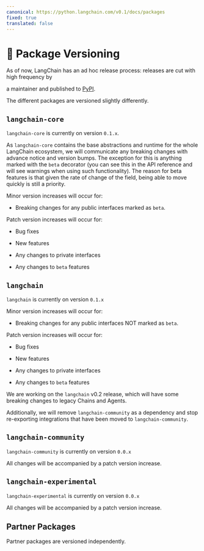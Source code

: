 ```yaml
---
canonical: https://python.langchain.com/v0.1/docs/packages
fixed: true
translated: false
---
```


# 📕 Package Versioning

As of now, LangChain has an ad hoc release process: releases are cut with high frequency by

a maintainer and published to [PyPI](https://pypi.org/).

The different packages are versioned slightly differently.

## `langchain-core`

`langchain-core` is currently on version `0.1.x`.

As `langchain-core` contains the base abstractions and runtime for the whole LangChain ecosystem, we will communicate any breaking changes with advance notice and version bumps. The exception for this is anything marked with the `beta` decorator (you can see this in the API reference and will see warnings when using such functionality). The reason for beta features is that given the rate of change of the field, being able to move quickly is still a priority.

Minor version increases will occur for:

- Breaking changes for any public interfaces marked as `beta`.

Patch version increases will occur for:

- Bug fixes

- New features

- Any changes to private interfaces

- Any changes to `beta` features

## `langchain`

`langchain` is currently on version `0.1.x`

Minor version increases will occur for:

- Breaking changes for any public interfaces NOT marked as `beta`.

Patch version increases will occur for:

- Bug fixes

- New features

- Any changes to private interfaces

- Any changes to `beta` features

We are working on the `langchain` v0.2 release, which will have some breaking changes to legacy Chains and Agents.

Additionally, we will remove `langchain-community` as a dependency and stop re-exporting integrations that have been moved to `langchain-community`.

## `langchain-community`

`langchain-community` is currently on version `0.0.x`

All changes will be accompanied by a patch version increase.

## `langchain-experimental`

`langchain-experimental` is currently on version `0.0.x`

All changes will be accompanied by a patch version increase.

## Partner Packages

Partner packages are versioned independently.